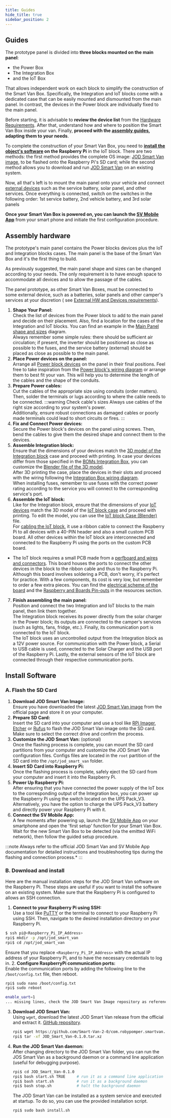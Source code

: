 ```yaml
---
title: Guides
hide_title: true
sidebar_position: 2
---
```


<!--
 FROM   @site/src/components/templates/PageHardware
 VER    1.0.3
-->





<HardwareTitle
  name={hardware_name}
  status={hardware_status} />

## Guides

The prototype panel is divided into **three blocks mounted on the main panel**:

 * the Power Box
 * The Integration Box
 * and the IoT Box

That allows independent work on each block to simplify the construction of the
Smart Van Box. Specifically, the Integration and IoT blocks come with a
dedicated case that can be easily mounted and dismounted from the main panel.
In contrast, the devices in the Power block are individually fixed to the main
panel.

Before starting, it is advisable to **review the device list** from
the [Hardware Requirements](/docs/hardware/panel_prototype/resources#hardware-requirements).
After that, understand how and where to position the Smart Van Box inside your
van. Finally, **proceed with the [assembly guides](#assembly-hardware), adapting
them to your needs**.

To complete the construction of your Smart Van Box, you need
to **[install the object's software](#install-software) on the Raspberry Pi** in
the IoT block. There are two methods: the first method provides the complete OS
image: [JOD Smart Van image](/docs/software/jod_smart_van/jod_smart_van_image),
to be flashed onto the Raspberry Pi's SD card; while the second method allows
you to download and run [JOD Smart Van](/docs/software/jod_smart_van/jod_smart_van)
on an existing system.

Now, all that's left is to mount the main panel onto your vehicle and
connect [external devices](/img/hardware/panel_prototype/resources/BOMs-BlockExternal.pdf)
such as the service battery, solar panel, and other services. Once
everything is connected, switch on the switches in the following order:
1st service battery, 2nd vehicle battery, and 3rd solar panels

**Once your Smart Van Box is powered on, you can launch
the [SV Mobile App](/docs/software/sv_mobile_app/android)** from your smart phone and
initiate the first configuration procedure.


## Assembly hardware

The prototype's main panel contains the Power blocks devices plus the IoT and
Integration blocks cases. The main panel is the base of the Smart Van Box and
it's the first thing to build.

As previously suggested, the main panel shape and sizes can be changed
according to your needs. The only requirement is to have enough space to
accommodate all devices and to allow the passage of the cables.

The panel prototype, as other Smart Van Boxes, must be connected to some
external device, such as a batteries, solar panels and other camper's
services at your discretion (
see [External HW and Devices requirements](/img/hardware/panel_prototype/resources/BOMs-BlockExternal.pdf)).

1. **Shape Your Panel:**<br/>
  Check the list of devices from the Power block to add to the main panel and
  decide on their placement. Also, find a location for the cases of the
  Integration and IoT blocks. You can find an example in
  the [Main Panel shape and sizes](/img/hardware/panel_prototype/resources/Design%20Panel%20Prototype-Main%20Panel%20Schema.png)
  diagram.<br/>
  Always remember some simple rules: there should be sufficient air circulation;
  if present, the inverter should be positioned as close as possible to the
  fuses, and the service battery (external) should be placed as close as
  possible to the main panel.
2. **Place Power devices on the panel:**<br/>
  Arrange all [Power block devices](/img/hardware/panel_prototype/resources/BOMs-BlockPower.pdf)
  on the panel in their final positions. Feel free to take inspiration from
  the [Power block's wiring diagram](/img/hardware/panel_prototype/resources/Design%20Panel%20Prototype-Power%20Block%20Wiring%20Schema.png)
  or arrange them to best fit your van. This will help you to determine the
  length of the cables and the shape of the conduits.
3. **Prepare Power cables:**<br/>
  Cut the cables of the appropriate size using conduits (order matters). Then,
  solder the terminals or lugs according to where the cable needs to be
  connected.
    :::warning Check cable's sizes
    Always use cables of the right size according to your system's power.<br/>
    Additionally, ensure robust connections as damaged cables or poorly made
    terminals could lead to short circuits or fires.
    :::
4. **Fix and Connect Power devices:**<br/>
  Secure the Power block's devices on the panel using screws. Then, bend the
  cables to give them the desired shape and connect them to the devices.
5. **Assemble Integration block:**<br/>
  Ensure that the dimensions of your devices match
  the [3D model of the Integration block](/img/hardware/panel_prototype/resources/IntegrationBlock_001.stl)
  case and proceed with printing. In case your devices differ from those
  specified in the [BOMs Integration Box](/img/hardware/panel_prototype/resources/BOMs-BlockIntegration.pdf),
  you can customize the [Blender file of the 3D model](/img/hardware/panel_prototype/resources/IntegrationBlock_001.blend).<br/>
  After 3D printing the case, place the devices in their slots and proceed with
  the wiring following the [Integration Box wiring diagram](/img/hardware/panel_prototype/resources/Design%20Panel%20Prototype-Integration%20Block%20Wiring%20Schema.png).<br/>
  When installing fuses, remember to use fuses with the correct power rating
  according to the service you will connect to the corresponding service's port.
6. **Assemble the IoT block:**<br/>
  Like for the Integration block, ensure that the dimensions of
  your [IoT devices](/img/hardware/panel_prototype/resources/BOMs-BlockIoT.pdf)
  match the 3D model of
  the [IoT block case](/img/hardware/panel_prototype/resources/IoTBlock_002.stl)
  and proceed with printing. To edit the model, you can use
  the [IoT block Case (Blender)](/img/hardware/panel_prototype/resources/IoTBlock_002.blend)
  file.<br/>
  For [cabling the IoT block](/img/hardware/panel_prototype/resources/Design%20Panel%20Prototype-IoT%20Block%20Wiring%20Schema.png),
  it use a ribbon cable to connect the Raspberry Pi to all devices with a 40-PIN
  header and also a small custom PCB board. All other devices within the IoT
  block are interconnected and connected to the Raspberry Pi using the ports on
  the custom PCB board.<br/>
  - The IoT block requires a small PCB made from
    a [perfboard and wires and connectors](/img/hardware/panel_prototype/resources/BOMs-CustomBoard.pdf).
    This board houses the ports to connect the other devices in the block to
    the ribbon cable and thus to the Raspberry Pi. Although this board involves
    soldering a PCB, don't worry, it's perfect for practice. With a few
    components, its cost is very low, but remember to order a few extra pieces.
    You can find the [electrical scheme of the board](/img/hardware/panel_prototype/resources/Design%20Panel%20Prototype-Custom%20Board%20Electrical%20Scheme%20\(Hand-Made\).png)
    and the [Raspberry and Boards Pin-outs](/img/hardware/panel_prototype/resources/RaspberryPi%202%20Boards%20Pinout.ods)
    in the resources section.<br/>
7. **Finish assembling the main panel:**<br/>
  Position and connect the two Integration and IoT blocks to the main panel,
  then link them together.<br/>
  The Integration block receives its power directly from the solar charger in
  the Power block; its outputs are connected to the camper's services (such as
  lights, fans, fridge, etc.). Finally, its communication port is connected to
  the IoT block.<br/>
  The IoT block uses an uncontrolled output from the Integration block as a
  12V power source. For communication with the Power block, a Serial to USB
  cable is used, connected to the Solar Charger and the USB port of the
  Raspberry Pi. Lastly, the external sensors of the IoT block are connected
  through their respective communication ports.

## Install Software

### A. Flash the SD Card

1. **Download JOD Smart Van Image:**<br/>
  Ensure you have downloaded the
  latest [JOD Smart Van image](/docs/software/jod_smart_van/jod_smart_van_image) from the
  official page and store it on your computer.
2. **Prepare SD Card:**<br/>
  Insert the SD card into your computer and use a tool
  like [RPi Imager](https://www.raspberrypi.com/software/),
  [Etcher](https://www.balena.io/etcher/) or [Rufus](https://rufus.ie/) to
  flash the JOD Smart Van image onto the SD card. Make sure to select the
  correct drive and confirm the process.
3. **Customize the JOD Smart Van:** (optional)<br/>
  Once the flashing process is complete, you can mount the SD card partitions
  from your computer and customize the JOD Smart Van configuration files.
  Configs files are located in the `root` partition of the SD card into the
  `/opt/jod_smart_van` folder.
4. **Insert SD Card into Raspberry Pi:**<br/>
  Once the flashing process is complete, safely eject the SD card from your
  computer and insert it into the Raspberry Pi.
5. **Power Up Raspberry Pi:**<br/>
  After ensuring that you have connected the power supply of the IoT box to
  the corresponding output of the Integration box, you can power up the
  Raspberry Pi using the switch located on the UPS Pack_V3.<br/>
  Alternatively, you have the option to charge the UPS Pack_V3 battery and
  directly power your Raspberry Pi with it.
6. **Connect the SV Mobile App:**<br/>
  A few moments after powering up, launch
  the [SV Mobile App](/docs/software/sv_mobile_app/android) on your smartphone and open
  the 'first setup' function for your Smart Van Box. Wait for the new Smart Van
  Box to be detected (via the emitted WiFi network), then follow the guided
  setup procedure.

:::note
Always refer to the official JOD Smart Van and SV Mobile App
documentation for detailed instructions and troubleshooting tips during the
flashing and connection process.*
:::

### B. Download and install

Here are the manual installation steps for the JOD Smart Van software on the
Raspberry Pi. These steps are useful if you want to install the software on an
existing system. Make sure that the Raspberry Pi is configured to allows an SSH
connection.

1. **Connect to your Raspberry Pi using SSH:**<br/>
  Use a tool like [PuTTY](https://www.putty.org/) or the terminal to connect to
  your Raspberry Pi using SSH. Then, navigate to the desired installation
  directory on your Raspberry Pi.
  ```bash
  $ ssh pi@<Raspberry_Pi_IP_Address>
  rpi$ mkdir -p /opt/jod_smart_van
  rpi$ cd /opt/jod_smart_van
  ```
  Ensure that you replace `<Raspberry_Pi_IP_Address>` with the actual IP
  address of your Raspberry Pi, and to have the necessary credentials to log in.
2. **Configure RaspberryPi communication ports:**<br/>
  Enable the communication ports by adding the following line to the
  `/boot/config.txt` file, then reboot.
  ```bash
  rpi$ sudo nano /boot/config.txt
  rpi$ sudo reboot
  ```
  ```bash
  enable_uart=1
  ... missing lines, check the JOD Smart Van Image repository as reference
  ```
3. **Download JOD Smart Van:**<br/>
  Using `wget`, download the latest JOD Smart Van release from the official and
  extract it.
  [GitHub repository](https://github.com/Smart-Van-2-0/com.robypomper.smartvan.jod_smart_van/releases/).
   ```bash
   rpi$ wget https://github.com/Smart-Van-2-0/com.robypomper.smartvan.jod_smart_van/releases/download/0.1.0/JOD_Smart_Van-0.1.0.tar.xz
   rpi$ tar -xf JOD_Smart_Van-0.1.0.tar.xz
   ```
4. **Run the JOD Smart Van daemon:**<br/>
  After changing directory to the JOD Smart Van folder, you can run the JOS
  Smart Van as a background daemon or a command line application (useful for
  debugging purpose).
   ```bash
   rpi$ cd JOD_Smart_Van-0.1.0
   rpi$ bash start.sh TRUE     # run it as a command line application
   rpi$ bash start.sh          # run it as a background daemon
   rpi$ bash stop.sh           # halt the background daemon
   ```
   The JOD Smart Van can be installed as a system service and executed at
   startup. To do so, you can use the provided installation script.
   ```bash
   rpi$ sudo bash install.sh
   ```
